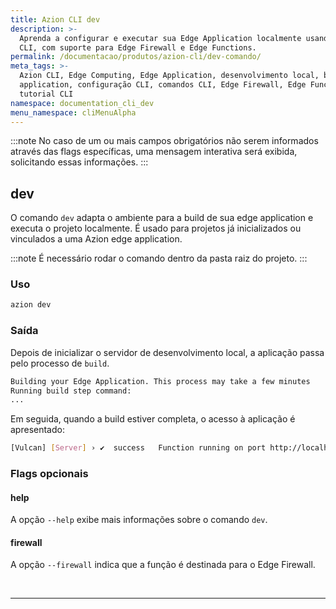 ```yaml
---
title: Azion CLI dev
description: >-
  Aprenda a configurar e executar sua Edge Application localmente usando Azion
  CLI, com suporte para Edge Firewall e Edge Functions.
permalink: /documentacao/produtos/azion-cli/dev-comando/
meta_tags: >-
  Azion CLI, Edge Computing, Edge Application, desenvolvimento local, build edge
  application, configuração CLI, comandos CLI, Edge Firewall, Edge Functions,
  tutorial CLI
namespace: documentation_cli_dev
menu_namespace: cliMenuAlpha
---
```



:::note
No caso de um ou mais campos obrigatórios não serem informados através das flags específicas, uma mensagem interativa será exibida, solicitando essas informações.
:::


## dev

O comando `dev` adapta o ambiente para a build de sua edge application e executa o projeto localmente. É usado para projetos já inicializados ou vinculados a uma Azion edge application.

<LinkButton link="/pt-br/documentacao/produtos/azion-cli/link-comando/" label="vincule um projeto em uma Azion edge appliction" severity="secondary" /> 


:::note 
É necessário rodar o comando dentro da pasta raiz do projeto.
:::

### Uso

```sh
azion dev
```

### Saída 

Depois de inicializar o servidor de desenvolvimento local, a aplicação passa pelo processo de `build`.

```sh 
Building your Edge Application. This process may take a few minutes
Running build step command:
...
```

Em seguida, quando a build estiver completa, o acesso à aplicação é apresentado:

```sh
[Vulcan] [Server] › ✔  success   Function running on port http://localhost:3000  
```

### Flags opcionais

#### help

A opção `--help` exibe mais informações sobre o comando `dev`.

#### firewall

A opção `--firewall` indica que a função é destinada para o Edge Firewall.

<LinkButton link="/pt-br/documentacao/produtos/guias/edge-functions/primeiros-passos/" label="edge functions para edge applications" severity="secondary" /> 


<br />

<LinkButton link="/pt-br/documentacao/produtos/secure/edge-firewall/edge-functions/" label="edge functions para edge firewall" severity="secondary" /> 



---


